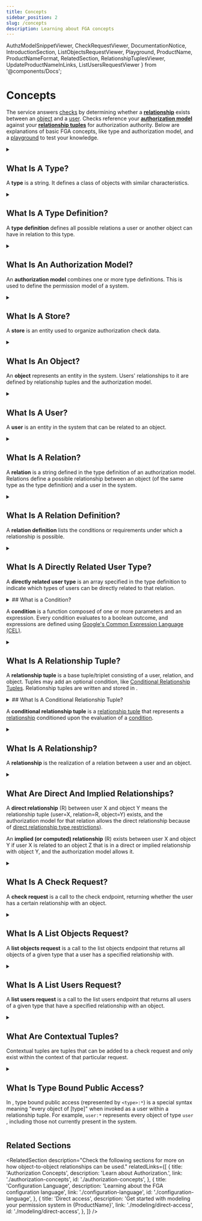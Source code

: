 ```yaml
---
title: Concepts
sidebar_position: 2
slug: /concepts
description: Learning about FGA concepts
---
```


  AuthzModelSnippetViewer,
  CheckRequestViewer,
  DocumentationNotice,
  IntroductionSection,
  ListObjectsRequestViewer,
  Playground,
  ProductName,
  ProductNameFormat,
  RelatedSection,
  RelationshipTuplesViewer,
  UpdateProductNameInLinks,
  ListUsersRequestViewer
} from '@components/Docs';

# Concepts

<DocumentationNotice />

The <ProductName format={ProductNameFormat.ProductLink}/> service answers <IntroductionSection linkName="authorization" section="authentication-vs-authorization"/> [checks](#what-is-a-check-request) by determining whether a **[relationship](#what-is-a-relation)** exists between an [object](#what-is-an-object) and a [user](#what-is-a-user). Checks reference your **[authorization model](#what-is-an-authorization-model)** against your **[relationship tuples](#what-is-a-relationship-tuple)** for authorization authority. Below are explanations of basic FGA concepts, like type and authorization model, and a [playground](https://play.fga.dev/) to test your knowledge.

<Playground />

<details>
<summary>

## What Is A Type?

A **type** is a string. It defines a class of objects with similar characteristics.

</summary>

The following are examples of types:

- `workspace`
- `repository`
- `organization`
- `document`

</details>

<details>
<summary>

## What Is A Type Definition?

A **type definition** defines all possible relations a user or another object can have in relation to this type.

</summary>

Below is an example of a type definition:

<AuthzModelSnippetViewer
  configuration={{
    schema_version: '1.1',
    type: 'document',
    relations: {
      viewer: {
        this: {},
      },
      commenter: {
        this: {},
      },
      editor: {
        this: {},
      },
      owner: {
        this: {},
      },
    },
    metadata: {
      relations: {
        viewer: { directly_related_user_types: [{ type: 'user' }] },
        commenter: { directly_related_user_types: [{ type: 'user' }] },
        editor: { directly_related_user_types: [{ type: 'user' }] },
        owner: { directly_related_user_types: [{ type: 'user' }] },
      },
    },
  }} skipVersion={true}
/>

</details>

<details>
<summary>

## What Is An Authorization Model?

An **authorization model** combines one or more type definitions. This is used to define the permission model of a system.

</summary>

Below is an example of an authorization model:

<AuthzModelSnippetViewer
  configuration={{
    schema_version: '1.1',
    type_definitions: [
      {
        type: 'document',
        relations: {
          viewer: {
            this: {},
          },
          commenter: {
            this: {},
          },
          editor: {
            this: {},
          },
          owner: {
            this: {},
          },
        },
        metadata: {
          relations: {
            viewer: { directly_related_user_types: [{ type: 'domain', relation: 'member' }, { type: 'user' }] },
            commenter: { directly_related_user_types: [{ type: 'domain', relation: 'member' }, { type: 'user' }] },
            editor: { directly_related_user_types: [{ type: 'domain', relation: 'member' }, { type: 'user' }] },
            owner: { directly_related_user_types: [{ type: 'domain', relation: 'member' }, { type: 'user' }] },
          },
        },
      },
      {
        type: 'domain',
        relations: {
          member: {
            this: {},
          },
        },
        metadata: {
          relations: {
            member: { directly_related_user_types: [{ type: 'user' }] },
          },
        },
      },
      {
        type: 'user',
      },
    ],
  }}
/>

Together with [relationship tuples](#what-is-a-relationship-tuple), the authorization model determines whether a [relationship](#what-is-a-relationship) exists between a [user](#what-is-a-user) and an [object](#what-is-an-object).

<ProductName format={ProductNameFormat.LongForm}/> uses two different syntaxes to define the authorization model:

- A JSON syntax accepted by the <ProductName format={ProductNameFormat.ShortForm}/> API that closely follows the original syntax in the [Zanzibar Paper](https://research.google/pubs/pub48190/). For more information, see [Equivalent Zanzibar Concepts](./configuration-language.mdx#equivalent-zanzibar-concepts).
- A simpler-to-use DSL that's accepted by both the [OpenFGA VS Code extension](https://marketplace.visualstudio.com/items?itemName=openfga.openfga-vscode) and [OpenFGA CLI](https://github.com/openfga/cli/) and offers syntax highlighting and validation in the VS Code extension. The DSL is used in the [Sample Stores](https://github.com/openfga/sample-stores) modeling examples and is translated to API-supported syntax using the CLI or [OpenFGA language](https://github.com/openfga/language) before being sent to the API.

Click here to learn more about the <UpdateProductNameInLinks link="./configuration-language" name="{ProductName} Configuration Language" />.

</details>

<details>
<summary>

## What Is A Store?

A **store** is an <ProductName format={ProductNameFormat.LongForm}/> entity used to organize authorization check data.

</summary>

Each store contains one or more versions of an [authorization model](#what-is-an-authorization-model) and can contain various [relationship tuples](#what-is-a-relationship-tuple). Store data cannot be shared across stores; we recommended storing all data that may be related or affect your authorization result in a single store.

Separate stores can be created for separate authorization needs or isolated environments, e.g. development/prod.

</details>

<details>
<summary>

## What Is An Object?

An **object** represents an entity in the system. Users' relationships to it are defined by relationship tuples and the authorization model.

</summary>

An object is a combination of a [type](#what-is-a-type) and an identifier.

For example:

- `workspace:fb83c013-3060-41f4-9590-d3233a67938f`
- `repository:auth0/express-jwt`
- `organization:org_ajUc9kJ`
- `document:new-roadmap`

[User](#what-is-a-user), [relation](#what-is-a-relation) and object are the building blocks for [relationship tuples](#what-is-a-relationship-tuple).

For an example, see [Direct Access](./modeling/direct-access.mdx).

</details>

<details>
<summary>

## What Is A User?

A **user** is an entity in the system that can be related to an object.

</summary>

A user is is a combination of a [type](#what-is-a-type), an identifier, and an optional relation.

For example,

- any identifier: e.g. `user:anne` or `user:4179af14-f0c0-4930-88fd-5570c7bf6f59`
- any object: e.g. `workspace:fb83c013-3060-41f4-9590-d3233a67938f`, `repository:auth0/express-jwt` or `organization:org_ajUc9kJ`
- a group or a set of users (also called a **userset**): e.g. `organization:org_ajUc9kJ#members`, which represents the set of users related to the object `organization:org_ajUc9kJ` as `member`
- everyone, using the special syntax: `*`

User, [relation](#what-is-a-relation) and [object](#what-is-an-object) are the building blocks for [relationship tuples](#what-is-a-relationship-tuple).

For more information, see [Direct Access](./modeling/direct-access.mdx).

</details>

<details>
<summary>

## What Is A Relation?

A **relation** is a string defined in the type definition of an authorization model. Relations define a possible relationship between an object (of the same type as the type definition) and a user in the system.

</summary>

Examples of relation:

- User can be a `reader` of a document
- Team can `administer` a repo
- User can be a `member` of a team

</details>

<details>
<summary>

## What Is A Relation Definition?

A **relation definition** lists the conditions or requirements under which a relationship is possible.

</summary>

For example:

- `editor` describing a possible relationship between a user and an object in the `document` type allows the following:
  - **user identifier to object relationship**: the user id `anne` of type `user` is related to the object `document:roadmap` as `editor`
  - **object to object relationship**: the object `application:ifft` is related to the object `document:roadmap` as `editor`
  - **userset to object relationship**: the userset `organization:auth0.com#member` is related to `document:roadmap` as `editor`
    - indicates that the set of users who are related to the object `organization:auth0.com` as `member` are related to the object `document:roadmap` as `editor`s
    - allows for potential solutions to use-cases like sharing a document internally with all members of a company or a team
  - **everyone to object relationship**: everyone (`*`) is related to `document:roadmap` as `editor`
    - this is how one could model publicly editable documents

These would be defined in the [authorization model](#what-is-an-authorization-model):

<AuthzModelSnippetViewer
  configuration={{
    schema_version: '1.1',
    type_definitions: [
      {
        type: 'document',
        relations: {
          viewer: {
            this: {},
          },
          commenter: {
            this: {},
          },
          editor: {
            this: {},
          },
          owner: {
            this: {},
          },
        },
        metadata: {
          relations: {
            viewer: { directly_related_user_types: [{ type: 'user' }] },
            commenter: { directly_related_user_types: [{ type: 'user' }] },
            editor: { directly_related_user_types: [{ type: 'user' }] },
            owner: { directly_related_user_types: [{ type: 'user' }] },
          },
        },
      },
      {
        type: 'user',
      },
    ],
  }} skipVersion={true}
/>

:::info

There are four relations in the document type configuration: `viewer`, `commenter`, `editor` and `owner`.

:::

[User](#what-is-a-user), relation and [object](#what-is-an-object) are the building blocks for [relationship tuples](#what-is-a-relationship-tuple).

For an example, see [Direct Access](./modeling/direct-access.mdx).

</details>

<details>
<summary>

## What Is A Directly Related User Type?

A **directly related user type** is an array specified in the type definition to indicate which types of users can be directly related to that relation.

</summary>

For the following model, only [relationship tuples](#what-is-a-relationship-tuple) with [user](#what-is-a-user) of [type](#what-is-a-type) `user` may be assigned to document.

<AuthzModelSnippetViewer
  configuration={{
    schema_version: '1.1',
    type_definitions: [
      {
        type: 'document',
        relations: {
          viewer: {
            this: {},
          },
        },
        metadata: {
          relations: {
            viewer: { directly_related_user_types: [{ type: 'user' }] },
          },
        },
      },
    ],
  }} skipVersion={true}
/>

A relationship tuple with user `user:anne` or `user:3f7768e0-4fa7-4e93-8417-4da68ce1846c` may be written for objects with type `document` and relation `viewer`, so writing `{"user": "user:anne","relation":"viewer","object":"document:roadmap"}` succeeds.
A relationship tuple with a disallowed user type for the `viewer` relation on objects of type `document` - for example `workspace:auth0` or `folder:planning#editor` - will be rejected, so writing `{"user": "folder:product","relation":"viewer","object":"document:roadmap"}` will fail.
This affects only relations that are [directly related](#what-are-direct-and-implied-relationships) and have [direct relationship type restrictions](./configuration-language.mdx#the-direct-relationship-type-restrictions) in their relation definition.

</details>

<details>
<summary>
## What is a Condition?

A **condition** is a function composed of one or more parameters and an expression. Every condition evaluates to a boolean outcome, and expressions are defined using [Google's Common Expression Language (CEL)](https://github.com/google/cel-spec).
</summary>

In the following snippet `less_than_hundred` defines a Condition that evaluates to a boolean outcome. The provided parameter `x`, defined as an integer type, is used in the boolean expression `x < 100`. The condition returns a truthy outcome if the expression returns a truthy outcome, but is otherwise false.
```
condition less_than_hundred(x: int) {
  x < 100
}
```
</details>

<details>
<summary>

## What Is A Relationship Tuple?

A **relationship tuple** is a base tuple/triplet consisting of a user, relation, and object. Tuples may add an optional condition, like [Conditional Relationship Tuples](#what-is-a-conditional-relationship-tuple). Relationship tuples are written and stored in <ProductName format={ProductNameFormat.ShortForm}/>.

</summary>

A relationship tuple consists of:

- a **[user](#what-is-a-user)**, e.g. `user:anne`, `user:3f7768e0-4fa7-4e93-8417-4da68ce1846c`, `workspace:auth0` or `folder:planning#editor`
- a **[relation](#what-is-a-relation)**, e.g. `editor`, `member` or `parent_workspace`
- an **[object](#what-is-an-object)**, e.g `repo:auth0/express_jwt`, `domain:auth0.com` or `channel:marketing`
- a **[condition](#what-is-a-condition)** (optional), e.g. `{"condition": "in_allowed_ip_range", "context": {...}}`

An [authorization model](#what-is-an-authorization-model), together with relationship tuples, determinate whether a [relationship](#what-is-a-relationship) exists between a [user](#what-is-a-user) and an [object](#what-is-an-object).

Relationship tuples are usually shown in the following format:

<RelationshipTuplesViewer
  relationshipTuples={[
    {
      user: 'user:anne',
      relation: 'editor',
      object: 'document:new-roadmap',
    },
  ]}
/>

For more information, see [Direct Access](./modeling/direct-access.mdx).

</details>

<details>
<summary>
## What Is A Conditional Relationship Tuple?

A **conditional relationship tuple** is a [relationship tuple](#what-is-a-relationship-tuple) that represents a [relationship](#what-is-a-relationship) conditioned upon the evaluation of a [condition](#what-is-a-condition).
</summary>

If a relationship tuple is conditioned, then that condition must to a truthy outcome for the relationship tuple to be permissible.

The following relationship tuple is a conditional relationship tuple because it is conditioned on `less_than_hundred`. If the expression for `less_than_hundred` is defined as `x < 100`, then the relationship is permissible because the expression - `20 < 100` - evaluates to a truthy outcome.

<RelationshipTuplesViewer
  relationshipTuples={[
    {
      user: 'user:anne',
      relation: 'editor',
      object: 'document:new-roadmap',
      condition: {
        "name": "less_than_hundred",
        "context": {
          "x": 20
        }
      }
    },
  ]}
/>

</details>

<details>
<summary>

## What Is A Relationship?

A **relationship** is the realization of a relation between a user and an object.

</summary>

An [authorization model](#what-is-an-authorization-model), together with [relationship tuples](#what-is-a-relationship-tuple), determine whether a relationship exists between a user and an object. Relationships may be [direct](#what-are-direct-and-implied-relationships) or [implied](#what-are-direct-and-implied-relationships).

</details>

<details>
<summary>

## What Are Direct And Implied Relationships?

A **direct relationship** (R) between user X and object Y means the relationship tuple (user=X, relation=R, object=Y) exists, and the <ProductName format={ProductNameFormat.ShortForm}/> authorization model for that relation allows the direct relationship because of [direct relationship type restrictions](./configuration-language.mdx#the-direct-relationship-type-restrictions)).

An **implied (or computed) relationship** (R) exists between user X and object Y if user X is related to an object Z that is in a direct or implied relationship with object Y, and the <ProductName format={ProductNameFormat.ShortForm}/> authorization model allows it.

</summary>

- `user:anne` has a direct relationship with `document:new-roadmap` as `viewer` if the [type definition](#what-is-a-type-definition) allows it with [direct relationship type restrictions](./configuration-language.mdx#the-direct-relationship-type-restrictions), and one of the following [relationship tuples](#what-is-a-relationship-tuple) exist:

  - <RelationshipTuplesViewer
      relationshipTuples={[
        {
          _description: 'Anne of type user is directly related to the document',
          user: 'user:anne',
          relation: 'viewer',
          object: 'document:new-roadmap',
        },
      ]}
    />

  - <RelationshipTuplesViewer
      relationshipTuples={[
        {
          _description: 'Everyone (`*`) of type user is directly related to the document',
          user: '*',
          relation: 'viewer',
          object: 'document:new-roadmap',
        },
      ]}
    />

  - <RelationshipTuplesViewer
      relationshipTuples={[
        {
          _description: 'The userset is directly related to this document',
          user: 'team:product#member',
          relation: 'viewer',
          object: 'document:new-roadmap',
        },
        {
          _description: 'AND Anne of type user is a member of a userset (e.g. team:product#member)',
          user: 'user:anne',
          relation: 'member',
          object: 'team:product#member',
        },
      ]}
    />

- `user:anne` has an **implied relationship** with `document:new-roadmap` as `viewer` if the type definition allows it, and the presence of relationship tuples satisfying the relationship exist.

  For example, assume the following type definition:

  <AuthzModelSnippetViewer
    configuration={{
      schema_version: '1.1',
      type_definitions: [
        {
          type: 'document',
          relations: {
            viewer: {
              union: {
                child: [
                  {
                    // a user can be assigned a direct `viewer` relation, i.e., not implied through another relation
                    this: {},
                  },
                  {
                    // a user who is related as an editor is also implicitly related as a viewer
                    computedUserset: {
                      relation: 'editor',
                    },
                  },
                ],
              },
            },
            editor: {
              this: {},
            },
          },
          metadata: {
            relations: {
              editor: { directly_related_user_types: [{ type: 'user' }] },
              viewer: { directly_related_user_types: [{ type: 'user' }] },
            },
          },
        },
      ],
    }} skipVersion={true}
  />

  And assume the following relationship tuple exists in the system:

  <RelationshipTuplesViewer
    relationshipTuples={[
      {
        user: 'user:anne',
        relation: 'editor',
        object: 'document:new-roadmap',
      },
    ]}
  />

  In this case, the [relationship](#what-is-a-relationship) between `user:anne` and `document:new-roadmap` as a `viewer` is implied from the direct `editor` relationship `user:anne` has with that same document. Thus, the following request to [check](#what-is-a-check-request) whether a viewer relationship exists between `user:anne` and `document:new-roadmap` will return `true`.

  <CheckRequestViewer user={'user:anne'} relation={'viewer'} object={'document:new-roadmap'} allowed={true} />

</details>

<details>
<summary>

## What Is A Check Request?

A **check request** is a call to the <ProductName format={ProductNameFormat.LongForm}/> check endpoint, returning whether the user has a certain relationship with an object.

</summary>

Check requests use the `check` methods in the <ProductName format={ProductNameFormat.ShortForm}/> SDKs ([JavaScript SDK](https://www.npmjs.com/package/@openfga/sdk)/[Go SDK](https://github.com/openfga/go-sdk)/[.NET SDK](https://www.nuget.org/packages/OpenFga.Sdk)) by manually calling the [check endpoint](/api/service#Relationship%20Queries/Check) using curl or in your code. The check endpoint responds with `{ "allowed": true }` if a relationship exists, and with `{ "allowed": false }` if the relationship does not.

For example, the following will check whether `anne` of type user has a `viewer` relation to `document:new-roadmap`:

<CheckRequestViewer user={'user:anne'} relation={'viewer'} object={'document:new-roadmap'} allowed={true} />

For more information, see the [Relationship Queries page](./interacting/relationship-queries.mdx) and the official [Check API Reference](/api/service#Relationship%20Queries/Check).

</details>

<details>
<summary>

## What Is A List Objects Request?

A **list objects request** is a call to the <ProductName format={ProductNameFormat.LongForm}/> list objects endpoint that returns all objects of a given type that a user has a specified relationship with.

</summary>

List object requests are completed using the `listobjects` methods in the <ProductName format={ProductNameFormat.ShortForm}/> SDKs ([JavaScript SDK](https://www.npmjs.com/package/@openfga/sdk)/[Go SDK](https://github.com/openfga/go-sdk)/[.NET SDK](https://www.nuget.org/packages/OpenFga.Sdk)) by manually calling the [list objects endpoint](/api/service#Relationship%20Queries/ListObjects) using curl or in your code.

The list objects endpoint responds with a list of objects for a given type that the user has the specified relationship with.

For example, the following returns all the objects with document type for which `anne` of type user has a `viewer` relation with:

<ListObjectsRequestViewer
  authorizationModelId="01HVMMBCMGZNT3SED4Z17ECXCA"
  objectType="document"
  relation="viewer"
  user="user:anne"
  expectedResults={['document:otherdoc', 'document:planning']}
/>

For more information, see the [Relationship Queries page](./interacting/relationship-queries.mdx) and the [List Objects API Reference](/api/service#Relationship%20Queries/ListObjects).

</details>
<details>
<summary>

## What Is A List Users Request?

A **list users request** is a call to the <ProductName format={ProductNameFormat.LongForm}/> list users endpoint that returns all users of a given type that have a specified relationship with an object.

</summary>

List users requests are completed using the relevant `ListUsers` method in SDKs, the `fga query list-users` command in the CLI, or by manually calling the [ListUsers endpoint](/api/service#Relationship%20Queries/ListUsers) using curl or in your code.

The list users endpoint responds with a list of users for a given type that have the specificed relationship with an object.

For example, the following returns all the users of type `user` that have the `viewer` relationship for `document:planning`:

<ListUsersRequestViewer
  authorizationModelId="01HVMMBCMGZNT3SED4Z17ECXCA"
  objectType="document"
  objectId="planning"
  relation="viewer"
  userFilterType="user"
  expectedResults={{
    users: [
      { object: { type: "user", id: "anne" }}, 
      { object: { type: "user", id: "beth" }}
    ]
  }}
/>

For more information, see the the [ListUsers API Reference](/api/service#Relationship%20Queries/ListUsers).

</details>
<details>
<summary>

## What Are Contextual Tuples?

Contextual tuples are tuples that can be added to a check request and only exist within the context of that particular request.

</summary>

Similar to [relationship tuples](#what-is-a-relationship-tuple), contextual tuples are composed of a user, relation and object. Unlike relationship tuples, they are not written to the store. However, if contextual tuples are sent alongside a check request in the context of a particular check request, they are treated if they had been written in the store.

<!-- markdown-link-check-disable -->

For more information, see [Contextual and Time-Based Authorization](./modeling/contextual-time-based-authorization.mdx), [Authorization Through Organization Context](./modeling/organization-context-authorization.mdx) and [Check API Request Documentation](/api/service#Relationship%20Queries/Check).

<!-- markdown-link-check-enable -->

</details>

<details>
<summary>

## What Is Type Bound Public Access?

In <ProductName format={ProductNameFormat.LongForm}/>, type bound public access (represented by `<type>:*`) is a special <ProductName format={ProductNameFormat.ShortForm}/> syntax meaning "every object of [type]" when invoked as a user within a relationship tuple. For example, `user:*` represents every object of type `user` , including those not currently present in the system.

</summary>

For example, to indicate `document:new-roadmap` is publicly writable (in other words, has everyone of type `user` as an editor, add the following [relationship tuple](#what-is-a-relationship-tuple):

<RelationshipTuplesViewer
  relationshipTuples={[
    {
      user: 'user:*',
      relation: 'editor',
      object: 'document:new-roadmap',
    },
  ]}
/>

Note: `<type>:*` cannot be used in the `relation` or `object` properties. In addition, `<type>:*` cannot be used as part of a userset in the tuple's user field.
For more information, see [Modeling Public Access](./modeling/public-access.mdx) and [Advanced Modeling: Modeling Google Drive](./modeling/advanced/gdrive.mdx).

</details>

## Related Sections

<RelatedSection
  description="Check the following sections for more on how object-to-object relationships can be used."
  relatedLinks={[
    {
      title: 'Authorization Concepts',
      description: 'Learn about Authorization.',
      link: './authorization-concepts',
      id: './authorization-concepts',
    },
    {
      title: 'Configuration Language',
      description: 'Learning about the FGA configuration language',
      link: './configuration-language',
      id: './configuration-language',
    },
    {
      title: 'Direct access',
      description: 'Get started with modeling your permission system in {ProductName}',
      link: './modeling/direct-access',
      id: './modeling/direct-access',
    },
  ]}
/>
